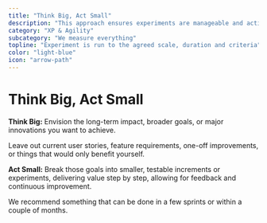 ```yaml
---
title: "Think Big, Act Small"
description: "This approach ensures experiments are manageable and actionable, while driving toward larger goals, minimizing risk, and promoting continuous learning."
category: "XP & Agility"
subcategory: "We measure everything"
topline: "Experiment is run to the agreed scale, duration and criteria"
color: "light-blue"
icon: "arrow-path"
---
```



# Think Big, Act Small

**Think Big:** Envision the long-term impact, broader goals, or major innovations you want to achieve.

Leave out current user stories, feature requirements, one-off improvements, or things that would only benefit yourself.

**Act Small:** Break those goals into smaller, testable increments or experiments, delivering value step by step, allowing for feedback and continuous improvement.

We recommend something that can be done in a few sprints or within a couple of months.
